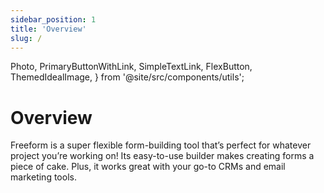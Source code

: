```yaml
---
sidebar_position: 1
title: 'Overview'
slug: /
---
```




  Photo,
  PrimaryButtonWithLink,
  SimpleTextLink,
  FlexButton,
  ThemedIdealImage,
} from '@site/src/components/utils';

# Overview

<div className="flex flex-col items-center gap-6 mt-20 mb-5 px-1">
  <ThemedIdealImage
    sources={{
      light: require('@site/static/img/intro/freeform-light.png'),
      dark: require('@site/static/img/intro/freeform-dark.png'),
    }}
    className="max-w-3xl"
    alt="Freeform Classic for ExpressionEngine CMS"
  />
  <p className="text-center max-w-3xl">
    Freeform is a super flexible form-building tool that’s perfect for whatever project you’re working on! Its easy-to-use builder makes creating forms a piece of cake. Plus, it works great with your go-to CRMs and email marketing tools.
  </p>
    <div className="flex gap-3 landing-header-buttons">
      <NavbarSearch>
      <SearchBar />
    </NavbarSearch>
    <FlexButton
      items={[
      { to: 'how-to-buy', label: 'Getting Started' } ]}
    />
  </div>

  <small>
    <SimpleTextLink
      to="https://expressionengine.com/add-ons/freeform"
      label="Risk-free 30 day satisfaction guarantee!"
    />
  </small>
</div>
